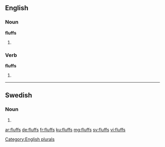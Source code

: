 ==English==

===Noun===
'''fluffs'''

# {{plural of|fluff}}

===Verb===
'''fluffs'''

# {{en-third-person singular of|fluff}}

[[Category:English plurals]]

----

==Swedish==

===Noun===
{{head|sv|noun form}}

# {{sv-noun-form-indef-gen|fluff}}

[[ar:fluffs]]
[[de:fluffs]]
[[fr:fluffs]]
[[ku:fluffs]]
[[mg:fluffs]]
[[sv:fluffs]]
[[vi:fluffs]]